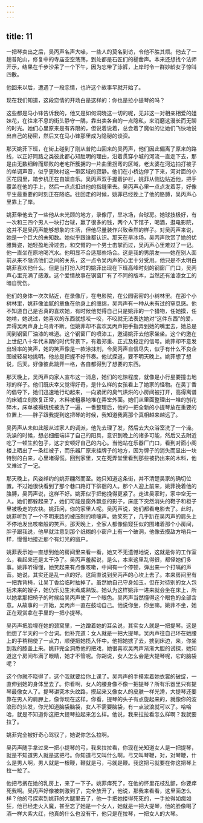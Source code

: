 ```yaml
---
---
---
```

title: 11
---




一把琴卖出之后，吴丙声名声大噪，一些人的莫名到访，令他不胜其烦。他去了一趟普陀山，修复中的寺庙空空荡荡，到处都是石匠们的槌凿声。本来还想找个法师开示，结果在千步沙呆了一个下午，因为忘带了泳裤，上岸时令一群妙龄女子惊叫四散。

他回来以后，遭遇了一段恋情，也许这个故事早就开始了。

现在我们知道，这段恋情的开场白是这样的：你也是拉小提琴的吗？

这些都是马小锋告诉我的，他又是如何洞晓这一切的呢，无非这一对相亲相爱的姐妹花，在往来不息的街头静守一隅，靠出卖各自的一点隐私，来消磨这漫长而无聊的时光。她们心里原来是有界限的，但说着说着，总会着了魔似的让她们飞快地说出自己的秘密，然后又在马小锋那里成为隐秘的谈资。

那天姚菲下班，在街上碰到了刚从普陀山回来的吴丙声，他们因此偏离了原来的路线，以正好同路之类彼此都心知肚明的理由，沿着贯穿小城的河流一直走下去，那是由无数细碎而颓败的老宅所簇拥的一片曲里拐弯的区域，老太婆在河边拍打被子的单调声音，似乎更映衬这一带区域的寂静。他们在小桥边停了下来，河对面的小区花园里，踏步机正在自娱自乐。吴丙声双手握着护栏，姚菲从侧边贴近他，把手覆盖在他的手上，然后一点点扣进他的指缝里去。吴丙声心里一点点发着芽，好像平生最重要的时刻正在降临。往回走的时候，姚菲已经挽上了他的胳膊，吴丙声心里靠上了岸。

姚菲带他去了一些他从未光顾的地方，录像厅，旱冰场，台球房。她球技极好，有一次和三四个男人一块打台球，赢了很多的钱，两个人下馆子，喝酒，逛电影院，这并不是吴丙声能够想象的生活，但他尽量装作兴致盎然的样子。对吴丙声来说，她是一个巨大的未知数。她似乎跟谁都认识。那天在旱冰场，吴丙声欣赏了她的优雅舞姿，她轻盈地滑过去，和交臂的一个男士击掌而过，吴丙声心里难过了一记。他一直坐在原地喝汽水。他明显不合适那些场合。这是我的男朋友——她在别人面前从来不隐讳他们之间的关系，这一点令吴丙声的心里十分受用。他只是不太明白姚菲喜欢他什么。但是当打扮入时的姚菲出现在下班高峰时刻的钢窗厂门口，吴丙声心里充满了感激。这个爱情故事在钢窗厂有了不同的版本，当然还有油漆女工的暗自忧伤。

他们的身体一次次贴近，在录像厅，在电影院，在公园密密的小树林里。在那个小树林里，姚菲像油腻的章鱼在他身上的缠绵，吴丙声有一种从未有过的窒息感。他不知道自己是否真的喜欢她，有时候他觉得自己只是姚菲的一个猎物，任她摸，任她啃，她说过，她喜欢的东西就想咬一咬，不咬就无法表达她对“这件东西”的爱，弄得吴丙声身上乌青不断。但姚菲却不喜欢吴丙声把手指弄到她的嘴里去，她总是闻到钢窗厂油漆的味道。这个钢窗厂的喷漆工，邀请姚菲去他家坐坐。这个约邀在上世纪八十年代末期的时代背景下，有着郑重、正式及稳定的信号。姚菲却不意发出轻率的笑声，她的笑声像是一款涂抹剂，令吴丙声自信尽失，似乎有什么不良企图被轻易地挑明。他总是把握不好节奏。他试探道，要不明天晚上。姚菲想了想说，后天。好像彼此跳开一格，各自都得到了想要的东西。

那天晚上，吴丙声向家人宣布这一消息，她们的吃惊程度，就像是小行星要撞击地球的样子。他们既庆幸又觉得好奇，是什么样的女孩看上了她家的怪物。在吴丁香的倡导下，她们迅速地行动起来，一向紧闭的臭气烘烘的小房间被打开，高得离谱的床铺立刻恢复正常，木料被粗暴地堆在弄堂外面。她们从里面整理出一堆的刨花碎木，床单被褥统统被洗了一遍，一番整理后，他的一把全新的小提琴放在重要的位置上——胖子跟我提到这把琴的时候，我知道我离那个真相越来越远了。

吴丙声从未如此服从过家人的调派，他先去理了发，然后去大众浴室洗了一个澡。洗澡的时候，想必细细端详了自己的阳具，意识到晚上的诸多可能，然后又去附近吃了一顿生煎包子，这才安顿好自己的内心。当他站在乐器厂门口，看到对面小阁楼上晒出了一条红被子，而乐器厂原来挂牌子的地方，因为牌子的消失而显出一块特别的白来，心里堵得慌。回到家里，又在死弄堂里看到那些被扔出来的木料，他又难过了一记。

那天晚上，风姿绰约的姚菲翩然而至。她只知道这条街，并不清楚吴家的确切位置。不过她很快看到了那个巷口路灯下徘徊的人。那个人迎上前来，姚菲挽着他的胳膊，吴丙声说，这样不好。姚菲似乎把他挽得更紧了。走进吴家时，家中空无一人。她们都躲起来了，她们可能是窗外飘忽的影子，床底下突然消失的鞋子和柜子里被吸走的衣袂。姚菲问，你的家里人呢。吴丙声说，她们都看电影去了。此时，姚菲听到了一个不明来路的被压制的喷嚏声。她笑死了，几乎趴在吴丙声的肩头上不停地发出咳嗽般的笑声。那天晚上，全家人都像偷窥狂似的围堵着那个小房间，胖子跟我说，他早就注意到那个纸糊的小窗户上有一个破洞，他像去摸敌方哨兵一样，慢慢地接近那个有灯光的窗户。

姚菲表示她一直想到他的房间里来看一看，她又不无遗憾地说，这就是你的工作室么，看起来还是太干净了。吴丙声羞赧说，是么，本来这里乱得很，都怪她们多事。姚菲听得懂，她笑起来有点像咳嗽，中间有一个停顿，弹出来一个打嗝的声音。她说，其实还是乱一点的好。这简直说到吴丙声的心坎上去了。本来房间里有一把靠背椅，让吴丁香给临时抽掉了。虽然她自己守身如玉，但在对待别的女人包括未来的嫂子，她仍乐见生米煮成熟饭。她认为这样姚菲一进来就会坐在床上，所以她拿那把椅子的时候给吴丙声使了一个眼色。吴丙声当然懂得这个眼色的全部含意。从故事的一开始，吴丙声一直在鼓动自己。他说你坐，你坐嘛。姚菲不坐，她正在观赏拿在手里的一把小提琴。

吴丙声把脸埋在她的颈窝里，一边蹭着她的耳朵说，其实女人就是一把提琴。这是他想了半天的一个台词。他补充道：女人就是一把大提琴。吴丙声往自己环在她腰上的手稍稍使了一点力，顺便把她揽入怀中。他把她掳了去，掳到床边，来，你坐到我的膝盖上来。姚菲完全洞悉他的把戏，她很喜欢吴丙声渐渐大胆的试探，她知道这个房间布满了眼睛，她才不管呢。你胡说，女人怎么会是大提琴呢，它的脑袋呢？

这个你就不晓得了，这个我就要给你上课了。吴丙声的手摸索着她衣裳的破绽，一直伸到她的身体里去了。你看啊，女人的腰身像不像一把提琴？所有乐器里只有提琴最像女人了。提琴讲究木头纹路，摸起来又像女人的皮肤一样光滑，大提琴还要靠在男人的肩胛上，像你现在这样。你看，提琴的头子有点旋起来的，就像你的波浪形的头发，你光知道脑袋脑袋，女人不需要脑袋，有一点波浪就可以了。哈哈哈，就是不知道你这把大提琴拉起来怎么样。他说，我来拉拉看怎么样啊？我就要拉了。

姚菲完全被好奇心驾驭了，她说你怎么拉啊。

吴丙声随手拿过来一把小提琴的弓，我来拉拉看，你现在光知道女人是一把提琴，就是不知道男人就是这把弓。你知道弓又叫什么啊，弓又叫琴鞭，对，对琴鞭，什么是男人啊，男人就是一根鞭，鞭就是弓，弓就是鞭。我这把弓就要在你这把琴上拉一拉了。

他把弓搁在她的乳房上，来了一下子。姚菲痒死了，在他的怀里花枝乱颤，你要痒死我啊。吴丙声好像被刺激到了，完全放开了，他说，那我来看看，这里面怎么样？他的弓探索到姚菲的大腿里去了，他一手把她搂得死死的，一手拉得如痴如狂，他已经走火入魔，甚至忘了她是一个女人，她就是一把大提琴，他的脸像喝了酒一样大紫大红，他真的什么也没有干，他只是在拉琴，一把女人的大琴。